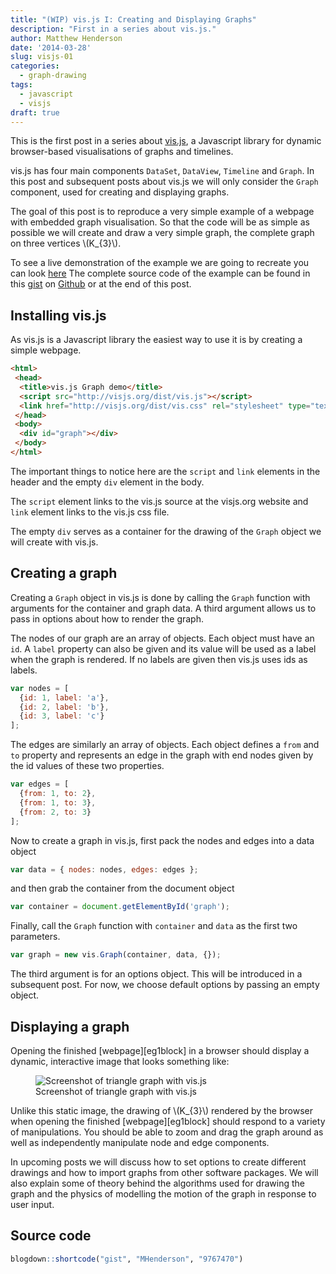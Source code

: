 ```yaml
---
title: "(WIP) vis.js I: Creating and Displaying Graphs"
description: "First in a series about vis.js."
author: Matthew Henderson
date: '2014-03-28'
slug: visjs-01
categories:
  - graph-drawing
tags:
  - javascript
  - visjs
draft: true
---
```


This is the first post in a series about
[vis.js](http://visjs.org/),
a Javascript
library for dynamic browser-based visualisations of graphs and timelines.

vis.js has four main components ``DataSet``, ``DataView``, ``Timeline`` and
 ``Graph``. In this post and subsequent posts about vis.js we will only
consider the ``Graph`` component, used for creating and displaying graphs.

The goal of this post is to reproduce a very simple example of a webpage with
embedded graph visualisation. So that the code will be as simple as possible
we will create and draw a very simple graph, the complete graph on three
vertices \\(K_{3}\\).

To see a live demonstration of the example we are going to recreate you
can look
[here](http://bl.ocks.org/mhenderson/9767470)
The complete source code of the example can be
found in this
[gist](http://gist.github.com/9767470)
on
[Github](http://github.com)
or at the end of this post.

Installing vis.js
-----------------

As vis.js is a Javascript library the easiest way to use it is by creating
a simple webpage.

```html
<html>
 <head>
  <title>vis.js Graph demo</title>
  <script src="http://visjs.org/dist/vis.js"></script>
  <link href="http://visjs.org/dist/vis.css" rel="stylesheet" type="text/css" />
 </head>
 <body>
  <div id="graph"></div>
 </body>
</html>
```

The important things to notice here are the ``script`` and ``link`` elements in
the header and the empty ``div`` element in the body.

The ``script`` element links to the vis.js source at the visjs.org website and
``link`` element links to the vis.js css file.

The empty ``div`` serves as a container for the drawing of the ``Graph`` object
we will create with vis.js.

Creating a graph
----------------

Creating a ``Graph`` object in vis.js is done by calling the ``Graph`` function
with arguments for the container and graph data. A third argument allows us
to pass in options about how to render the graph.

The nodes of our graph are an array of objects. Each object must have an
``id``. A ``label`` property can also be given and its value will be used as a
label when the graph is rendered. If no labels are given then vis.js uses ids
as labels.

```javascript
var nodes = [
  {id: 1, label: 'a'},
  {id: 2, label: 'b'},
  {id: 3, label: 'c'}
];
```

The edges are similarly an array of objects. Each object defines a ``from`` and
``to`` property and represents an edge in the graph with end nodes given by the
id values of these two properties.

```javascript
var edges = [
  {from: 1, to: 2},
  {from: 1, to: 3},
  {from: 2, to: 3}
];
```

Now to create a graph in vis.js, first pack the nodes and edges into a data
object

```javascript
var data = { nodes: nodes, edges: edges };
```

and then grab the container from the document object

```javascript
var container = document.getElementById('graph');
```

Finally, call the ``Graph`` function with ``container`` and ``data`` as the
first two parameters.

```javascript
var graph = new vis.Graph(container, data, {});
```

The third argument is for an options object. This will be introduced in a
subsequent post. For now, we choose default options by passing an empty object.

Displaying a graph
------------------

Opening the finished [webpage][eg1block] in a browser should display a dynamic,
interactive image that looks something like:

![Screenshot of triangle graph with vis.js](figure/triangle.png)

Unlike this static image, the drawing of \\(K_{3}\\) rendered by the browser
when opening the finished [webpage][eg1block] should respond to a variety of
manipulations. You should be able to zoom and drag the graph around as well
as independently manipulate node and edge components.

In upcoming posts we will discuss how to set options to create different
drawings and how to import graphs from other software packages. We will also
explain some of theory behind the algorithms used for drawing the graph and
the physics of modelling the motion of the graph in response to user input.

Source code
-----------

```r
blogdown::shortcode("gist", "MHenderson", "9767470")
```

